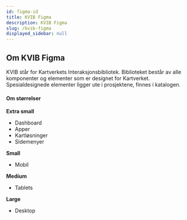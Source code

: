 ```yaml
---
id: figma-id
title: KVIB Figma
description: KVIB Figma
slug: /kvib-figma
displayed_sidebar: null
---
```


## Om KVIB Figma

KVIB står for Kartverkets Interaksjonsbibliotek. Biblioteket består av alle komponenter og elementer som er designet for Kartverket. Spesialdesignede elementer ligger ute i prosjektene, finnes i katalogen.

#### Om størrelser

**Extra small**
* Dashboard
* Apper
* Kartløsninger
* Sidemenyer

**Small**
* Mobil

**Medium**
* Tablets

**Large**
* Desktop